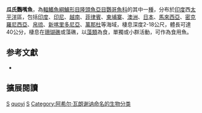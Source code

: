 {{Speciesbox 
| taxon = Scarus quoyi
| status= LC
| status_system = iucn3.1
| authority = [[Achille_Valenciennes|Valenciennes]], 1840
| synonyms = 
}}

'''瓜氏鸚嘴魚'''，為[[輻鰭魚綱|輻鰭魚綱]][[鱸形目|鱸形目]][[隆頭魚亞目|隆頭魚亞目]][[鸚哥魚科|鸚哥魚科]]的其中一[[種|種]]，分布於[[印度|印度]]西[[太平洋|太平洋]]區，包括[[印度|印度]]、[[印尼|印尼]]、[[越南|越南]]、[[菲律賓|菲律賓]]、[[柬埔寨|柬埔寨]]、[[澳洲|澳洲]]、[[日本|日本]]、[[馬來西亞|馬來西亞]]、[[密克羅尼西亞|密克羅尼西亞]]、[[帛琉|帛琉]]、[[新喀里多尼亞|新喀里多尼亞]]、[[萬那杜|萬那杜]]等海域，棲息深度2-18公尺，體長可達40公分，棲息在[[珊瑚礁|珊瑚礁]]或藻礁，以[[藻類|藻類]]為食，單獨或小群活動，可作為食用魚。
== 参考文獻 ==
*{{FishBase_species|genus=Scarus|species=quoyi|year=2012|month=7}}

== 擴展閱讀 == 
{{refbegin}}
{{wikispecies-inline|Scarus quoyi|瓜氏鸚嘴魚}}
{{refend}}
{{Taxonbar|from=Q1871825}}

[[Category:食用魚|S]]
[[Category:鸚嘴魚屬|quoyi]]
[[Category:1840年描述的魚類|S]]
[[Category:阿希尔·瓦朗谢讷命名的生物分类|Category:阿希尔·瓦朗谢讷命名的生物分类]]


{{鱸形目小作品}}